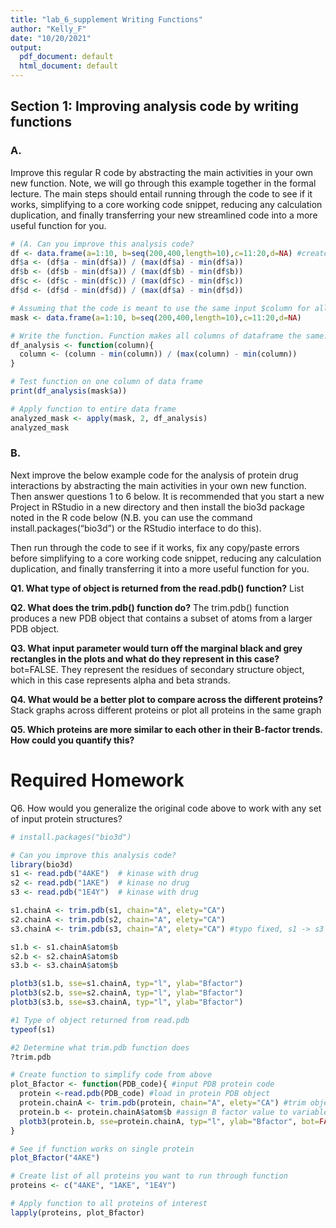 ```yaml
---
title: "lab_6_supplement Writing Functions"
author: "Kelly_F"
date: "10/20/2021"
output:
  pdf_document: default
  html_document: default
---
```

## Section 1: Improving analysis code by writing functions
### A. 
Improve this regular R code by abstracting the main activities in your own new function. Note, we will go through this example together in the formal lecture. The main steps should entail running through the code to see if it works, simplifying to a core working code snippet, reducing any calculation duplication, and finally transferring your new streamlined code into a more useful function for you.

```r
# (A. Can you improve this analysis code?
df <- data.frame(a=1:10, b=seq(200,400,length=10),c=11:20,d=NA) #create df
df$a <- (df$a - min(df$a)) / (max(df$a) - min(df$a))
df$b <- (df$b - min(df$a)) / (max(df$b) - min(df$b))
df$c <- (df$c - min(df$c)) / (max(df$c) - min(df$c))
df$d <- (df$d - min(df$d)) / (max(df$a) - min(df$d))

# Assuming that the code is meant to use the same input $column for all min & max functions per line above, and that typos exist, I would correct the code to the following 
mask <- data.frame(a=1:10, b=seq(200,400,length=10),c=11:20,d=NA) 

# Write the function. Function makes all columns of dataframe the same. 
df_analysis <- function(column){
  column <- (column - min(column)) / (max(column) - min(column))
}

# Test function on one column of data frame 
print(df_analysis(mask$a))

# Apply function to entire data frame
analyzed_mask <- apply(mask, 2, df_analysis)
analyzed_mask

```
###  B. 
Next improve the below example code for the analysis of protein drug interactions by abstracting the main activities in your own new function. Then answer questions 1 to 6 below. It is recommended that you start a new Project in RStudio in a new directory and then install the bio3d package noted in the R code below (N.B. you can use the command install.packages("bio3d") or the RStudio interface to do this).

Then run through the code to see if it works, fix any copy/paste errors before simplifying to a core working code snippet, reducing any calculation duplication, and finally transferring it into a more useful function for you.

**Q1. What type of object is returned from the read.pdb() function?** 
List 

**Q2. What does the trim.pdb() function do?**
The trim.pdb() function produces a new PDB object that contains a subset of atoms from a larger PDB object.

**Q3. What input parameter would turn off the marginal black and grey rectangles in the plots and what do they represent in this case?**
bot=FALSE. They represent the residues of secondary structure object, which in this case represents alpha and beta strands.  

**Q4. What would be a better plot to compare across the different proteins?**
Stack graphs across different proteins or plot all proteins in the same graph

**Q5. Which proteins are more similar to each other in their B-factor trends. How could you quantify this?**

# Required Homework
Q6. How would you generalize the original code above to work with any set of input protein structures? 

```r
# install.packages("bio3d")

# Can you improve this analysis code?
library(bio3d)
s1 <- read.pdb("4AKE")  # kinase with drug
s2 <- read.pdb("1AKE")  # kinase no drug
s3 <- read.pdb("1E4Y")  # kinase with drug

s1.chainA <- trim.pdb(s1, chain="A", elety="CA")
s2.chainA <- trim.pdb(s2, chain="A", elety="CA")
s3.chainA <- trim.pdb(s3, chain="A", elety="CA") #typo fixed, s1 -> s3

s1.b <- s1.chainA$atom$b
s2.b <- s2.chainA$atom$b
s3.b <- s3.chainA$atom$b

plotb3(s1.b, sse=s1.chainA, typ="l", ylab="Bfactor")
plotb3(s2.b, sse=s2.chainA, typ="l", ylab="Bfactor")
plotb3(s3.b, sse=s3.chainA, typ="l", ylab="Bfactor")

#1 Type of object returned from read.pdb
typeof(s1)

#2 Determine what trim.pdb function does 
?trim.pdb

# Create function to simplify code from above 
plot_Bfactor <- function(PDB_code){ #input PDB protein code 
  protein <-read.pdb(PDB_code) #load in protein PDB object 
  protein.chainA <- trim.pdb(protein, chain="A", elety="CA") #trim object to subset of atoms of interest 
  protein.b <- protein.chainA$atom$b #assign B factor value to variable for plotting
  plotb3(protein.b, sse=protein.chainA, typ="l", ylab="Bfactor", bot=FALSE) #plot Bfactor value vs residue. Rectangles at bottom of the graph are removed w/ bot=FALSE
}

# See if function works on single protein
plot_Bfactor("4AKE")

# Create list of all proteins you want to run through function 
proteins <- c("4AKE", "1AKE", "1E4Y")

# Apply function to all proteins of interest 
lapply(proteins, plot_Bfactor)


```

